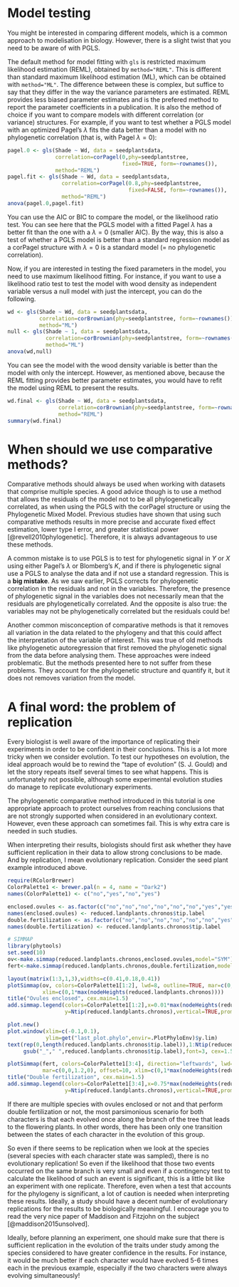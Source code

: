 # Model testing


You might be interested in comparing different models, which is a common approach to modelisation in biology. However, there is a slight twist that you need to be aware of with PGLS.

The default method for model fitting with `gls` is restricted maximum likelihood estimation (REML), obtained by `method="REML"`. This is different than standard maximum likelihood estimation (ML), which can be obtained with `method="ML"`. The difference between these is complex, but suffice to say that they differ in the way the variance parameters are estimated. REML provides less biased parameter estimates and is the prefered method to report the parameter coefficients in a publication. It is also the method of choice if you want to compare models with different correlation (or variance) structures. For example, if you want to test whether a PGLS model with an optimized Pagel's $\lambda$ fits the data better than a model with no phylogenetic correlation (that is, with Pagel $\lambda=0$):

```r
pagel.0 <- gls(Shade ~ Wd, data = seedplantsdata, 
               correlation=corPagel(0,phy=seedplantstree, 
                                    fixed=TRUE, form=~rownames()), 
               method="REML")
pagel.fit <- gls(Shade ~ Wd, data = seedplantsdata, 
                 correlation=corPagel(0.8,phy=seedplantstree, 
                                      fixed=FALSE, form=~rownames()),
                 method="REML")
anova(pagel.0,pagel.fit)
```

You can use the AIC or BIC to compare the model, or the likelihood ratio test. You can see here that the PGLS model with a fitted Pagel $\lambda$ has a better fit than the one with a $\lambda=0$ (smaller AIC). By the way, this is also a test of whether a PGLS model is better than a standard regression model as a corPagel structure with $\lambda=0$ is a standard model (= no phylogenetic correlation).

Now, if you are interested in testing the fixed parameters in the model, you need to use maximum likelihood fitting. For instance, if you want to use a likelihood ratio test to test the model with wood density as independent variable versus a null model with just the intercept, you can do the following.

```r
wd <- gls(Shade ~ Wd, data = seedplantsdata,
          correlation=corBrownian(phy=seedplantstree, form=~rownames()), 
          method="ML")
null <- gls(Shade ~ 1, data = seedplantsdata,
            correlation=corBrownian(phy=seedplantstree, form=~rownames()), 
            method="ML")
anova(wd,null)
```

You can see the model with the wood density variable is better than the model with only the intercept. However, as mentioned above, because the REML fitting provides better parameter estimates, you would have to refit the model using REML to present the results.

```r
wd.final <- gls(Shade ~ Wd, data = seedplantsdata,
                correlation=corBrownian(phy=seedplantstree, form=~rownames()), 
                method="REML")
summary(wd.final)
```


# When should we use comparative methods?

Comparative methods should always be used when working with datasets that comprise multiple species. A good advice though is to use a method that allows the residuals of the model not to be all phylogenetically correlated, as when using the PGLS with the corPagel structure or using the Phylogenetic Mixed Model. Previous studies have shown that using such comparative methods results in more precise and accurate fixed effect estimation, lower type I error, and greater statistical power [@revell2010phylogenetic]. Therefore, it is always advantageous to use these methods.

A common mistake is to use PGLS is to test for phylogenetic signal in $Y$ or $X$ using either Pagel's $\lambda$ or Blomberg's $K$, and if there is phylogenetic signal use a PGLS to analyse the data and if not use a standard regression. This is a **big mistake**. As we saw earlier, PGLS corrects for phylogenetic correlation in the residuals and not in the variables. Therefore, the presence of phylogenetic signal in the variables does not necessarily mean that the residuals are phylogenetically correlated. And the opposite is also true: the variables may not be phylogenetically correlated but the residuals could be!

Another common misconception of comparative methods is that it removes all variation in the data related to the phylogeny and that this could affect the interpretation of the variable of interest. This was true of old methods like phylogenetic autoregression that first removed the phylogenetic signal from the data before analysing them. These approaches were indeed problematic. But the methods presented here to not suffer from these problems. They account for the phylogenetic structure and quantify it, but it does not removes variation from the model.


# A final word: the problem of replication

Every biologist is well aware of the importance of replicating their experiments in order to be confident in their conclusions. This is a lot more tricky when we consider evolution. To test our hypotheses on evolution, the ideal approach would be to rewind the "tape of evolution" (S. J. Gould) and let the story repeats itself several times to see what happens. This is unfortunately not possible, although some experimental evolution studies do manage to replicate evolutionary experiments.

The phylogenetic comparative method introduced in this tutorial is one appropriate approach to protect ourselves from reaching conclusions that are not strongly supported when considered in an evolutionary context. However, even these approach can sometimes fail. This is why extra care is needed in such studies.

When interpreting their results, biologists should first ask whether they have sufficient replication in their data to allow strong conclusions to be made. And by replication, I mean evolutionary replication. Consider the seed plant example introduced above.

```r
require(RColorBrewer)
ColorPalette1 <- brewer.pal(n = 4, name = "Dark2")
names(ColorPalette1) <- c("no","yes","no","yes")

enclosed.ovules <- as.factor(c("no","no","no","no","no","no","yes","yes","yes","yes","yes"))
names(enclosed.ovules) <- reduced.landplants.chronos$tip.label
double.fertilization <- as.factor(c("no","no","no","no","no","no","yes","yes","yes","yes","yes"))
names(double.fertilization) <- reduced.landplants.chronos$tip.label
```

```r
# SIMMAP
library(phytools)
set.seed(10)
ov<-make.simmap(reduced.landplants.chronos,enclosed.ovules,model="SYM")
fert<-make.simmap(reduced.landplants.chronos,double.fertilization,model="SYM")
```

```r
layout(matrix(1:3,1,3),widths=c(0.41,0.18,0.41))
plotSimmap(ov, colors=ColorPalette1[1:2], lwd=8, outline=TRUE, mar=c(0,0,1.2,0), offset=10,
           xlim=c(0,1*max(nodeHeights(reduced.landplants.chronos))))
title("Ovules enclosed", cex.main=1.5)
add.simmap.legend(colors=ColorPalette1[1:2],x=0.01*max(nodeHeights(reduced.landplants.chronos)),
                  y=Ntip(reduced.landplants.chronos),vertical=TRUE,prompt=FALSE)

plot.new()
plot.window(xlim=c(-0.1,0.1),
            ylim=get("last_plot.phylo",envir=.PlotPhyloEnv)$y.lim)
text(rep(0,length(reduced.landplants.chronos$tip.label)),1:Ntip(reduced.landplants.chronos),
     gsub("_"," ",reduced.landplants.chronos$tip.label),font=3, cex=1.5)

plotSimmap(fert, colors=ColorPalette1[3:4], direction="leftwards", lwd=8, outline=TRUE, 
           mar=c(0,0,1.2,0), offset=10, xlim=c(0,1*max(nodeHeights(reduced.landplants.chronos))))
title("Double fertilization", cex.main=1.5)
add.simmap.legend(colors=ColorPalette1[3:4],x=0.75*max(nodeHeights(reduced.landplants.chronos)),
                  y=Ntip(reduced.landplants.chronos),vertical=TRUE,prompt=FALSE)
```

If there are multiple species with ovules enclosed or not and that perform double fertilization or not, the most parsimonious scenario for both characters is that each evolved once along the branch of the tree that leads to the flowering plants. In other words, there has been only one transition between the states of each character in the evolution of this group.

So even if there seems to be replication when we look at the species (several species with each character state was sampled), there is no evolutionary replication! So even if the likelihood that those two events occurred on the same branch is very small and even if a contingency test to calculate the likelihood of such an event is significant, this is a little bit like an experiment with one replicate. Therefore, even when a test that accounts for the phylogeny is significant, a lot of caution is needed when interpreting these results. Ideally, a study should have a decent number of evolutionary replications for the results to be biologically meaningful. I encourage you to read the very nice paper of Maddison and Fitzjohn on the subject [@maddison2015unsolved].

Ideally, before planning an experiment, one should make sure that there is sufficient replication in the evolution of the traits under study among the species considered to have greater confidence in the results. For instance, it would be much better if each character would have evolved 5-6 times each in the previous example, especially if the two characters were always evolving simultaneously!
